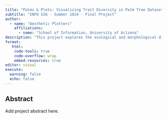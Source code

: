 ```yaml
---
title: "Palms & Plots: Visualizing Trait Diversity in Palm Tree Dataset"
subtitle: "INFO 526 - Summer 2024 - Final Project"
author: 
  - name: "Aesthetic Plotters"
    affiliations:
      - name: "School of Information, University of Arizona"
description: "This project explores the ecological and morphological diversity of palm species using the PalmTraits 1.0 dataset, a comprehensive collection of trait data for 2,539 palm species curated by Kissling et al. (2019). By leveraging data visualization techniques in R with ggplot2 and related packages, we aim to uncover patterns and insights about trait variation across species, growth forms, and biogeographical regions."
format:
   html:
    code-tools: true
    code-overflow: wrap
    embed-resources: true
editor: visual
execute:
  warning: false
  echo: false
---
```


## Abstract

Add project abstract here.
